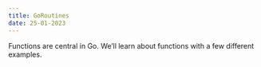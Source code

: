 ```yaml
---
title: GoRoutines 
date: 25-01-2023
---
```


Functions are central in Go. We’ll learn about functions with a few different examples.

```go

```

```go

```


